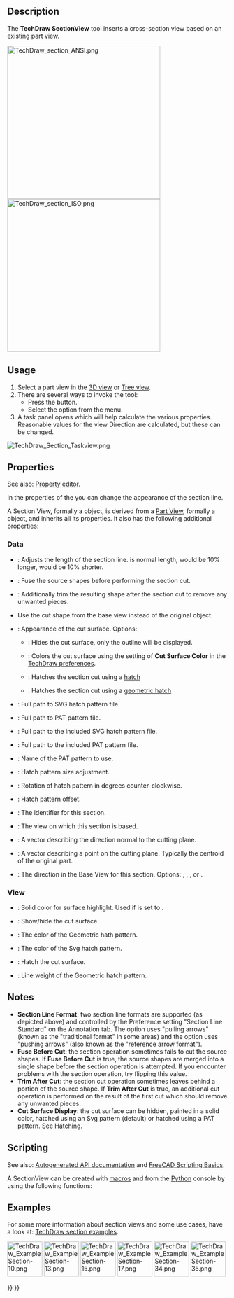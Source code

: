<languages/>
<translate>

<!--T:22-->
{{Docnav
|[[TechDraw_BrokenView|BrokenView]]
|[[TechDraw_ComplexSection|ComplexSection]]
|[[TechDraw_Workbench|TechDraw]]
|IconL=TechDraw_BrokenView.svg
|IconR=TechDraw_ComplexSection.svg
|IconC=Workbench_TechDraw.svg
}}

<!--T:1-->
{{GuiCommand
|Name=TechDraw SectionView
|MenuLocation=TechDraw → TechDraw Views → Insert Section View
|Workbenches=[[TechDraw_Workbench|TechDraw]]
|SeeAlso=[[TechDraw_ComplexSection|TechDraw ComplexSection]], [[TechDraw_View|TechDraw View]]
}}

==Description== <!--T:2-->

<!--T:10-->
The '''TechDraw SectionView''' tool inserts a cross-section view based on an existing part view.

</translate>
[[Image:TechDraw_section_ANSI.png|350px]]<br>
[[Image:TechDraw_section_ISO.png|350px]]
<translate>
<!--T:11-->
{{Caption|Sectioning an already placed view, which shows the internal holes and a hatched cut surface.<br>
The top image shows the ANSI arrow format.<br>
The bottom image shows the ISO arrow format.
}}

==Usage== <!--T:3-->

<!--T:12-->
# Select a part view in the [[3D_view|3D view]] or [[Tree_view|Tree view]].
# There are several ways to invoke the tool:
#* Press the {{Button|[[Image:TechDraw_SectionView.svg|16px]] [[TechDraw_SectionView|Insert Section View]]}} button.
#* Select the {{MenuCommand|TechDraw → TechDraw Views → [[Image:TechDraw_SectionView.svg|16px]] Insert Section View}} option from the menu.
# A task panel opens which will help calculate the various properties. Reasonable values for the view Direction are calculated, but these can be changed.

<!--T:13-->
[[Image:TechDraw_Section_Taskview.png]]
{{Caption|Taskview to define the sectional cut of a view}}

== Properties == <!--T:43-->

<!--T:44-->
See also: [[Property_editor|Property editor]].

<!--T:45-->
In the properties of the {{PropertyData|Base View}} you can change the appearance of the section line.

<!--T:46-->
A Section View, formally a {{Incode|TechDraw::DrawViewSection}} object, is derived from a [[TechDraw_View#Properties_Part_View|Part View]], formally a {{Incode|TechDraw::DrawViewPart}} object, and inherits all its properties. It also has the following additional properties:

=== Data === <!--T:14-->

<!--T:47-->
{{TitleProperty|Appearance}}

<!--T:48-->
* {{PropertyData|Section Line Stretch|FloatConstraint}}: Adjusts the length of the section line. {{Value|1.0}} is normal length,  {{Value|1.1}} would be 10% longer,  {{Value|0.9}} would be 10% shorter. {{Version|1.0}}

<!--T:39-->
{{TitleProperty|Cut Operation}}

<!--T:40-->
* {{PropertyData|Fuse Before Cut|Bool}}: Fuse the source shapes before performing the section cut.
* {{PropertyData|Trim After Cut|Bool}}: Additionally trim the resulting shape after the section cut to remove any unwanted pieces. {{Version|0.21}}
* {{PropertyData|Use Previous Cut|Bool}} Use the cut shape from the base view instead of the original object. {{Version|1.0}}

<!--T:34-->
{{TitleProperty|Cut Surface Format}}

<!--T:24-->
* {{PropertyData|Cut Surface Display|Enumeration}}: Appearance of the cut surface. Options:
** {{Value|Hide}}: Hides the cut surface, only the outline will be displayed.
** {{Value|Color}}: Colors the cut surface using the setting of '''Cut Surface Color''' in the [[TechDraw_Preferences|TechDraw preferences]].
** {{Value|SvgHatch}}: Hatches the section cut using a [[TechDraw_Hatch|hatch]] 
** {{Value|PatHatch}}: Hatches the section cut using a [[TechDraw_GeometricHatch|geometric hatch]]
* {{PropertyData|File Hatch Pattern|File}}: Full path to SVG hatch pattern file.
* {{PropertyData|File Geom Pattern|File}}: Full path to PAT pattern file.
* {{PropertyData|Svg Included|FileIncluded}}: Full path to the included SVG hatch pattern file.
* {{PropertyData|Pat Included|FileIncluded}}: Full path to the included PAT pattern file.
* {{PropertyData|Name Geom Pattern|String}}: Name of the PAT pattern to use.
* {{PropertyData|Hatch Scale|Float}}: Hatch pattern size adjustment.
* {{PropertyData|Hatch Rotation|Float}}: Rotation of hatch pattern in degrees counter-clockwise. {{Version|0.21}}
* {{PropertyData|Hatch Offset|Vector|Hidden}}: Hatch pattern offset. {{Version|0.21}}

<!--T:35-->
{{TitleProperty|Section}}

<!--T:25-->
* {{PropertyData|Section Symbol|String}}: The identifier for this section.
* {{PropertyData|Base View|Link}}: The view on which this section is based.
* {{PropertyData|Section Normal|Vector}}: A vector describing the direction normal to the cutting plane.
* {{PropertyData|Section Origin|Vector}}: A vector describing a point on the cutting plane. Typically the centroid of the original part.
* {{PropertyData|Section Direction|Enumeration}}: The direction in the Base View for this section. Options: {{Value|Aligned}}, {{Value|Right}}, {{Value|Left}}, {{Value|Up}} or {{Value|Down}}.

=== View === <!--T:15-->

<!--T:36-->
{{TitleProperty|Cut Surface}}

<!--T:26-->
* {{PropertyView|Cut Surface Color|Color}}: Solid color for surface highlight. Used if {{PropertyData|Cut Surface Display}} is set to {{Value|Color}}.
* {{PropertyView|Show Cut Surface|Bool|Hidden}}: Show/hide the cut surface.

<!--T:37-->
{{TitleProperty|Surface Hatch}}

<!--T:27-->
* {{PropertyView|Geom Hatch Color|Color}}: The color of the Geometric hath pattern.
* {{PropertyView|Hatch Color|Color}}: The color of the Svg hatch pattern.
* {{PropertyView|Hatch Cut Surface|Bool|Hidden}}: Hatch the cut surface.
* {{PropertyView|Weight Pattern|Float}}: Line weight of the Geometric hatch pattern.

== Notes == <!--T:18-->

<!--T:19-->
* '''Section Line Format''': two section line formats are supported (as depicted above) and controlled by the Preference setting "Section Line Standard" on the Annotation tab. The {{Value|ANSI}} option uses "pulling arrows" (known as the "traditional format" in some areas) and the {{Value|ISO}} option uses "pushing arrows" (also known as the "reference arrow format").
* '''Fuse Before Cut''': the section operation sometimes fails to cut the source shapes. If '''Fuse Before Cut''' is true, the source shapes are merged into a single shape before the section operation is attempted. If you encounter problems with the section operation, try flipping this value.
* '''Trim After Cut''': the section cut operation sometimes leaves behind a portion of the source shape. If '''Trim After Cut''' is true, an additional cut operation is performed on the result of the first cut which should remove any unwanted pieces.
* '''Cut Surface Display''': the cut surface can be hidden, painted in a solid color, hatched using an Svg pattern (default) or hatched using a PAT pattern. See [[TechDraw_Hatching|Hatching]].

==Scripting== <!--T:6-->

<!--T:16-->
See also: [https://freecad.github.io/SourceDoc/ Autogenerated API documentation] and [[FreeCAD_Scripting_Basics|FreeCAD Scripting Basics]].

<!--T:17-->
A SectionView can be created with [[Macros|macros]] and from the [[Python|Python]] console by using the following functions:

</translate>
{{Code|code=
doc = FreeCAD.ActiveDocument
box = doc.Box
page = doc.Page

view = doc.addObject("TechDraw::DrawViewPart", "View")
page.addView(view)
view.Source = box
view.Direction = (0, 0, 1)

section = doc.addObject("TechDraw::DrawViewSection", "Section")
page.addView(section)
section.Source = box
section.BaseView = view
section.Direction = (0, 1, 0)
section.SectionNormal = (-1, 0, 0)

doc.recompute()
}}
<translate>

==Examples== <!--T:41-->

<!--T:42-->
For some more information about section views and some use cases, have a look at: [[TechDraw_Section_Examples|TechDraw section examples]].

</translate>
[[Image:TechDraw_ExampleSection-10.png|80px|link=]]
[[Image:TechDraw_ExampleSection-13.png|80px|link=]]
[[Image:TechDraw_ExampleSection-15.png|80px|link=]]
[[Image:TechDraw_ExampleSection-17.png|80px|link=]]
[[Image:TechDraw_ExampleSection-34.png|80px|link=]]
[[Image:TechDraw_ExampleSection-35.png|80px|link=]]
<translate> 


<!--T:23-->
{{Docnav
|[[TechDraw_BrokenView|BrokenView]]
|[[TechDraw_ComplexSection|ComplexSection]]
|[[TechDraw_Workbench|TechDraw]]
|IconL=TechDraw_BrokenView.svg
|IconR=TechDraw_ComplexSection.svg
|IconC=Workbench_TechDraw.svg
}}

</translate>
{{TechDraw_Tools_navi{{#translation:}}}}
{{Userdocnavi{{#translation:}}}}